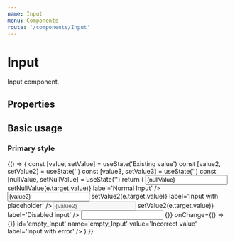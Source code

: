 ```yaml
---
name: Input
menu: Components
route: '/components/Input'
---
```





# Input

Input component. 
 
## Properties
<Props of={Input} />

## Basic usage

### Primary style
<Playground>
{() => {
    const [value, setValue] = useState('Existing value')
    const [value2, setValue2] = useState('')
    const [value3, setValue3] = useState('')
    const [nullValue, setNullValue] = useState('')
    return (
        <Fragment>
         <BlockContainer>
            <Input
                id='functional_Input'
                name='functional_Input'
                value={nullValue}
                onChange={e => setNullValue(e.target.value)}
                label='Normal Input'
            />
        </BlockContainer>
        <BlockContainer>
            <Input
                id='functional_Input2'
                name='functional_Input2'
                value={value2}
                placeholder="Input with placeholder"
                onChange={e => setValue2(e.target.value)}
                label='Input with placeholder'
            />
        </BlockContainer>
        <BlockContainer>
            <Input
                disabled
                id='functional_Input2'
                name='functional_Input2'
                value={value2}
                placeholder="Disabled input"
                onChange={e => setValue2(e.target.value)}
                label='Disabled input'
            />
        </BlockContainer>
          <BlockContainer>
            <Input
                error="There is an error"
                value=''
                resetvalue={() =>  {}}
                onChange={() => {}}
                id='empty_Input'
                name='empty_Input'
                value='Incorrect value'
                label='Input with error'
            />
            </BlockContainer>
        </Fragment>
    )    
}}
</Playground>
